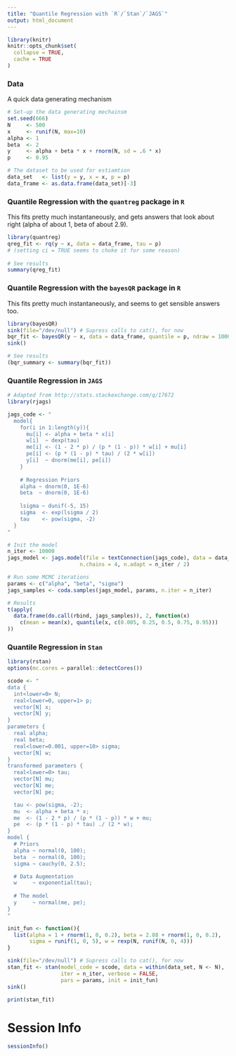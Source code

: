 ```yaml
---
title: "Quantile Regression with `R`/`Stan`/`JAGS`"
output: html_document
---
```


```r
library(knitr)
knitr::opts_chunk$set(
  collapse = TRUE,
  cache = TRUE
)
```


### Data
A quick data generating mechanism
```r
# Set-up the data generating mechainsm
set.seed(666)
N     <- 500
x     <- runif(N, max=10)
alpha <- 1
beta  <- 2
y     <- alpha + beta * x + rnorm(N, sd = .6 * x)
p     <- 0.95

# The dataset to be used for estiamtion
data_set   <- list(y = y, x = x, p = p)
data_frame <- as.data.frame(data_set)[-3]

```


### Quantile Regression with the `quantreg` package in `R`
This fits pretty much instantaneously, and gets answers that look about right (alpha of about 1, beta of about 2.9).
```r
library(quantreg)
qreg_fit <- rq(y ~ x, data = data_frame, tau = p)
# (setting ci = TRUE seems to choke it for some reason)
 
# See results
summary(qreg_fit)
```


### Quantile Regression with the `bayesQR` package in `R`
This fits pretty much instantaneously, and seems to get sensible answers too.
```r
library(bayesQR)
sink(file="/dev/null") # Supress calls to cat(), for now
bqr_fit <- bayesQR(y ~ x, data = data_frame, quantile = p, ndraw = 10000)
sink()

# See results
(bqr_summary <- summary(bqr_fit))
```


### Quantile Regression in `JAGS`

```r
# Adapted from http://stats.stackexchange.com/q/17672
library(rjags)

jags_code <- "
  model{
    for(i in 1:length(y)){
      mu[i] <- alpha + beta * x[i]
      w[i]  ~ dexp(tau)
      me[i] <- (1 - 2 * p) / (p * (1 - p)) * w[i] + mu[i]
      pe[i] <- (p * (1 - p) * tau) / (2 * w[i])
      y[i]  ~ dnorm(me[i], pe[i])
    }
    
    # Regression Priors
    alpha ~ dnorm(0, 1E-6)
    beta  ~ dnorm(0, 1E-6)
    
    lsigma ~ dunif(-5, 15)
    sigma  <- exp(lsigma / 2)
    tau    <- pow(sigma, -2)
  }
"

# Init the model
n_iter <- 10000
jags_model <- jags.model(file = textConnection(jags_code), data = data_set, 
                       n.chains = 4, n.adapt = n_iter / 2)

# Run some MCMC iterations
params <- c("alpha", "beta", "sigma")
jags_samples <- coda.samples(jags_model, params, n.iter = n_iter)

# Results
t(apply(
  data.frame(do.call(rbind, jags_samples)), 2, function(x)
    c(mean = mean(x), quantile(x, c(0.005, 0.25, 0.5, 0.75, 0.95)))
))


```


### Quantile Regression in `Stan`

```r
library(rstan)
options(mc.cores = parallel::detectCores())

scode <- "
data {
  int<lower=0> N;
  real<lower=0, upper=1> p;
  vector[N] x;
  vector[N] y;
}
parameters {
  real alpha;
  real beta;
  real<lower=0.001, upper=10> sigma;
  vector[N] w;
}
transformed parameters {
  real<lower=0> tau;
  vector[N] mu;
  vector[N] me;
  vector[N] pe;

  tau <- pow(sigma, -2);
  mu  <- alpha + beta * x;
  me  <- (1 - 2 * p) / (p * (1 - p)) * w + mu;
  pe  <- (p * (1 - p) * tau) ./ (2 * w);
}
model {
  # Priors
  alpha ~ normal(0, 100);
  beta  ~ normal(0, 100);
  sigma ~ cauchy(0, 2.5);

  # Data Augmentation
  w     ~ exponential(tau);
  
  # The model
  y     ~ normal(me, pe);
}
"

init_fun <- function(){
  list(alpha = 1 + rnorm(1, 0, 0.2), beta = 2.88 + rnorm(1, 0, 0.2), 
       sigma = runif(1, 0, 5), w = rexp(N, runif(N, 0, 4)))
}

sink(file="/dev/null") # Supress calls to cat(), for now
stan_fit <- stan(model_code = scode, data = within(data_set, N <- N), 
                 iter = n_iter, verbose = FALSE, 
                 pars = params, init = init_fun)
sink()

print(stan_fit)

```


# Session Info
```r
sessionInfo()
```
